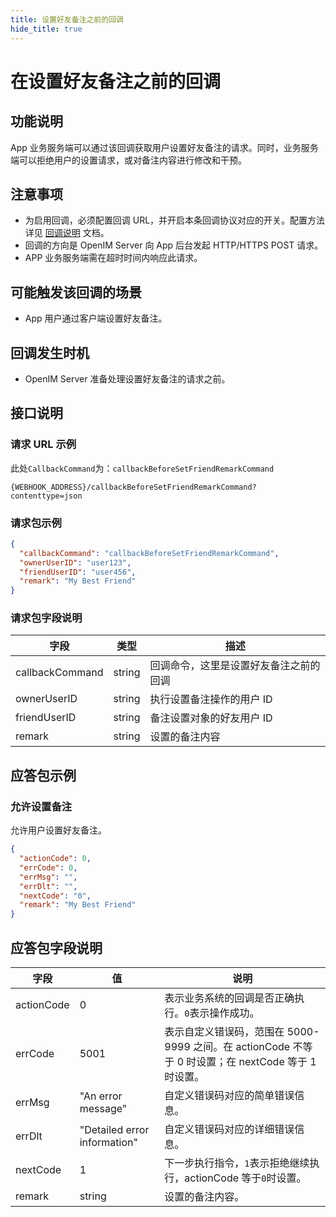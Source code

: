 ```yaml
---
title: 设置好友备注之前的回调
hide_title: true
---
```


# 在设置好友备注之前的回调

## 功能说明

App 业务服务端可以通过该回调获取用户设置好友备注的请求。同时，业务服务端可以拒绝用户的设置请求，或对备注内容进行修改和干预。

## 注意事项

- 为启用回调，必须配置回调 URL，并开启本条回调协议对应的开关。配置方法详见 [回调说明](../introduction) 文档。
- 回调的方向是 OpenIM Server 向 App 后台发起 HTTP/HTTPS POST 请求。
- APP 业务服务端需在超时时间内响应此请求。

## 可能触发该回调的场景

- App 用户通过客户端设置好友备注。

## 回调发生时机

- OpenIM Server 准备处理设置好友备注的请求之前。

## 接口说明

### 请求 URL 示例

此处`CallbackCommand`为：`callbackBeforeSetFriendRemarkCommand`
```plaintext
{WEBHOOK_ADDRESS}/callbackBeforeSetFriendRemarkCommand?contenttype=json
```

### 请求包示例

```json
{
  "callbackCommand": "callbackBeforeSetFriendRemarkCommand",
  "ownerUserID": "user123",
  "friendUserID": "user456",
  "remark": "My Best Friend"
}
```

### 请求包字段说明

| 字段            | 类型   | 描述                                   |
| --------------- | ------ | -------------------------------------- |
| callbackCommand | string | 回调命令，这里是设置好友备注之前的回调 |
| ownerUserID     | string | 执行设置备注操作的用户 ID              |
| friendUserID    | string | 备注设置对象的好友用户 ID              |
| remark          | string | 设置的备注内容                         |

## 应答包示例

### 允许设置备注

允许用户设置好友备注。

```json
{
  "actionCode": 0,
  "errCode": 0,
  "errMsg": "",
  "errDlt": "",
  "nextCode": "0",
  "remark": "My Best Friend"
}
```

## 应答包字段说明

| 字段       | 值                           | 说明                                                                                                |
| ---------- | ---------------------------- | --------------------------------------------------------------------------------------------------- |
| actionCode | 0                            | 表示业务系统的回调是否正确执行。`0`表示操作成功。                                                   |
| errCode    | 5001                         | 表示自定义错误码，范围在 5000-9999 之间。在 actionCode 不等于 0 时设置；在 nextCode 等于 1 时设置。 |
| errMsg     | "An error message"           | 自定义错误码对应的简单错误信息。                                                                    |
| errDlt     | "Detailed error information" | 自定义错误码对应的详细错误信息。                                                                    |
| nextCode   | 1                            | 下一步执行指令，`1`表示拒绝继续执行，actionCode 等于`0`时设置。                                     |
| remark     | string                       | 设置的备注内容。                                                                                    |
